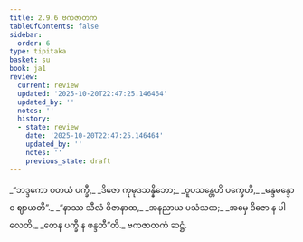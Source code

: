 ```yaml
---
title: 2.9.6 ဗကဇာတက
tableOfContents: false
sidebar:
  order: 6
type: tipitaka
basket: su
book: ja1
review:
  current: review
  updated: '2025-10-20T22:47:25.146464'
  updated_by: ''
  notes: ''
  history:
  - state: review
    date: '2025-10-20T22:47:25.146464'
    updated_by: ''
    notes: ''
    previous_state: draft
---
```



<DynamicBreadcrumb />


<ReviewStatus review={frontmatter.review} showDetails={true} />

<HypothesisAnnotation frontmatter={frontmatter} />

<Division number="171" book="ja1" e="ch" v="22" p="65">

<Paragraph number="617" type="verses" book="ja1">
_“ဘဒ္ဒကော ဝတယံ ပက္ခီ,_  
_ဒိဇော ကုမုဒသန္နိဘော;_  
_ဝူပသန္တေဟိ ပက္ခေဟိ,_  
_မန္ဒမန္ဒောဝ ဈာယတိ”._  

</Paragraph>

</Division>
<Division number="172" book="ja1" e="ch" v="22" p="65">

<Paragraph number="618" type="verses" book="ja1">
_“နာဿ သီလံ ဝိဇာနာထ,_  
_အနညာယ ပသံသထ;_  
_အမှေ ဒိဇော န ပါလေတိ,_  
_တေန ပက္ခီ န ဖန္ဒတီ”တိ._  


</Paragraph>
</Division>

<Paragraph number="619" type="center" book="ja1">
ဗကဇာတကံ ဆဋ္ဌံ.
</Paragraph>